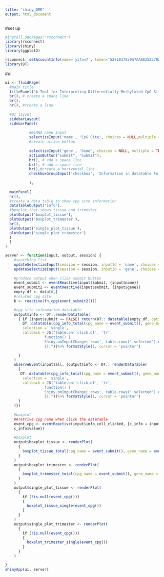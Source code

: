 ```yaml
---
title: "shiny_DMR"
output: html_document
---
```


#set up
```r
#install.packages('rsconnect')
library(rsconnect)
library(shiny)
library(ggplot2)

rsconnect::setAccountInfo(name='yifan7', token='52E1037550A7AA68252579A98EE8AA38', secret='+NlrJysSVZHa5LQQb9slmYRDXExPfjF0QbxMjUH1')
library(DT)
```

#ui
```r
ui <- fluidPage(
  #main title
  titlePanel("A Tool for Interpreting Differentially Methylated CpG Sites"),
  br(), # create a space line
  br(),
  hr(), #create a line
  
  #UI layout
  sidebarLayout(
  sidebarPanel(
    
           #miRNA name input
           selectizeInput('name', 'CpG Site', choices = NULL,multiple = TRUE,options = list(placeholder='Enter CpG site names' )),
           #create action button
  
           selectizeInput('gene', 'Gene', choices = NULL, multiple = TRUE,options = list(placeholder='Enter a gene name',onInitialize = I('function() { this.setValue(""); }'))),
           actionButton("submit", "Submit"),
           br(), # add a space line
           br(), # add a space line
           hr(),#create a horizontal line
           checkboxGroupInput('checkbox', 'Information in datatable to show', names(anno), selected = c('cpg', "Cell_type" ,'chr','pos','UCSC_RefGene_Name',"Islands_Name" ,"Relation_to_Island" ))
          
           ), 
  
  mainPanel(
  hr(),
  #create a data table to show cpg site information 
  dataTableOutput('info'),
  #boxplot that shows tissue and trimester
  plotOutput('boxplot_tissue'),
  plotOutput('boxplot_trimester'),
  br(),
  plotOutput('single_plot_tissue'),
  plotOutput('single_plot_trimester')
  )
  )
)

server <- function(input, output, session) {
    #searching list
    updateSelectizeInput(session = session, inputId = 'name', choices = unique(DMC$cpg), server = TRUE)
    updateSelectizeInput(session = session, inputId = 'gene', choices = gene$gene, server = TRUE)
      
    #produce output when click submit button
    event_submit <- eventReactive(input$submit, {input$name})
    event_submit2 <- eventReactive(input$submit, {input$gene})
    empty_df <- data[0,]
    #related cpg site
    b <- reactive(fn_cpg(event_submit2()))

    #cpg site information datatable
    output$info <- DT::renderDataTable(
      { if (input$submit == FALSE) return(DT:: datatable(empty_df, options = list(paging = FALSE, searching = FALSE)))
        DT::datatable(cpg_info_total(cpg_name = event_submit(), gene_name = event_submit2())[,input$checkbox, drop = FALSE],
        selection = 'single',
        callback = JS("table.on('click.dt', 'tr',
                  function() {
                  Shiny.onInputChange('rows', table.rows('.selected').data().toArray());
                  });"))%>% formatStyle(1, cursor = 'pointer')
       
      }
    )
    observeEvent(input$all, {output$info <- DT:: renderDataTable(
      {
       DT::datatable(cpg_info_total(cpg_name = event_submit(), gene_name = event_submit2())[,input$checkbox, drop = FALSE],
        selection = 'single',
        callback = JS("table.on('click.dt', 'tr',
                  function() {
                  Shiny.onInputChange('rows', table.rows('.selected').data().toArray());
                  });"))%>% formatStyle(1, cursor = 'pointer')
      }
    )})
    
    #boxplot
    ##retrive cpg name when click the datatable
    event_cpg <- eventReactive(input$info_cell_clicked, {c_info = input$info_cell_clicked
    c_info$value})
  
    #boxplot
    output$boxplot_tissue <- renderPlot(
      { 
        boxplot_tissue_total(cpg_name = event_submit(), gene_name = event_submit2())
      }
    )
    output$boxplot_trimester <- renderPlot(
      {
        boxplot_trimester_total(cpg_name = event_submit(), gene_name = event_submit2())
      }
    )
    output$single_plot_tissue <- renderPlot(
      {
        if (!is.null(event_cpg()))
        {
          boxplot_tissue_single(event_cpg())
        }
      }
    )
    output$single_plot_trimester <- renderPlot(
      {
        if (!is.null(event_cpg()))
        {
          boxplot_trimester_single(event_cpg())
        }
      }
    )

}
shinyApp(ui, server)
```

